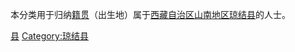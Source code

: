{{Catnav|頁面分類|各種主題的頁面分類|依中国各省来作的分类|各地中国人|西藏人|山南人}}
{{Catnav|頁面分類|人物|各國人物|中国人|各地中国人|西藏人|山南人}}

本分类用于归纳[[籍贯|籍贯]]（出生地）属于[[西藏自治区|西藏自治区]][[山南地区|山南地区]][[琼结县|琼结县]]的人士。

[[Category:山南人|县]]
[[Category:琼结县|Category:琼结县]]